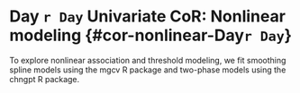 # Day `r Day` Univariate CoR: Nonlinear modeling {#cor-nonlinear-Day`r Day`}


To explore nonlinear association and threshold modeling, we fit smoothing spline models using the mgcv R package and two-phase models using the chngpt R package.

\begin{figure}[H]
    \centering
    \includegraphics[width=1\textwidth]{`r pathCoRoutput`/marginalized_risks_gam_woplacebo_`r study_name`}
    \caption{Marginalized risk as functions of Day `r Day` markers (=s) among baseline seronegative vaccine recipients with 95\% bootstrap point-wise confidence bands (\protect\input{`r pathCoRoutput`/bootstrap_replicates_`r study_name`} replicates) as modeled by GAM with automatic smoothness estimation. The horizontal lines indicate the overall cumulative risk of the vaccine arm by Day \protect\input{`r pathCorcoxphOutput`/timepoints_cum_risk_`r study_name`} and its 95\% point-wise confidence interval. Histograms of the immunological markers in the vaccine arm are overlaid. lod = `r round(llods["bindSpike"],1)`, `r round(llods["bindRBD"],1)`, `r round(llods["pseudoneutid50"],1)`, `r round(llods["pseudoneutid80"],1)` for bAb Spike, bAb RBD, PsV nAb ID50, PsV nAb ID80, respectively.}
\end{figure}


\begin{figure}[H]
    \centering
    \includegraphics[width=1\textwidth]{`r pathCoRoutput`/marginalized_risks_gam_`r study_name`}
    \caption{Marginalized risk as functions of Day `r Day` markers (=s) among baseline seronegative vaccine recipients with 95\% bootstrap point-wise confidence bands (\protect\input{`r pathCoRoutput`/bootstrap_replicates_`r study_name`} replicates) as modeled by GAM with automatic smoothness estimation. The horizontal lines indicate the overall cumulative risk of the vaccine and placebo arms by Day \protect\input{`r pathCorcoxphOutput`/timepoints_cum_risk_`r study_name`} and its 95\% point-wise confidence interval. Histograms of the immunological markers in the vaccine arm are overlaid. lod = `r round(llods["bindSpike"],1)`, `r round(llods["bindRBD"],1)`, `r round(llods["pseudoneutid50"],1)`, `r round(llods["pseudoneutid80"],1)` for bAb Spike, bAb RBD, PsV nAb ID50, PsV nAb ID80, respectively.}
\end{figure}


